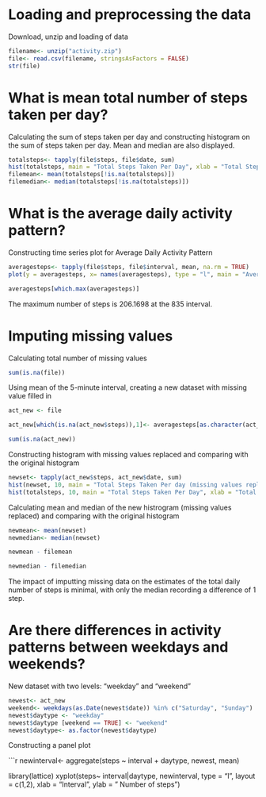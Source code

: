 Loading and preprocessing the data
=========================
Download, unzip and loading of data

```r
filename<- unzip("activity.zip")
file<- read.csv(filename, stringsAsFactors = FALSE)
str(file)
```

What is mean total number of steps taken per day?
========================
Calculating the sum of steps taken per day and constructing histogram on the sum of steps taken per day. Mean and median are also displayed.

```r
totalsteps<- tapply(file$steps, file$date, sum)
hist(totalsteps, main = "Total Steps Taken Per Day", xlab = "Total Steps", col = "blue")
filemean<- mean(totalsteps[!is.na(totalsteps)])
filemedian<- median(totalsteps[!is.na(totalsteps)])
```

What is the average daily activity pattern?
============================

Constructing time series plot for Average Daily Activity Pattern

```r
averagesteps<- tapply(file$steps, file$interval, mean, na.rm = TRUE)
plot(y = averagesteps, x= names(averagesteps), type = "l", main = "Average Daily Activity Pattern", xlab = "Interval", ylab = "Average Steps")
```

```r
averagesteps[which.max(averagesteps)]
```
The maximum number of steps is 206.1698 at the 835 interval.

Imputing missing values
==============================

Calculating total number of missing values

```r
sum(is.na(file))
```

Using mean of the 5-minute interval, creating a new dataset with missing value filled in

```r

act_new <- file

act_new[which(is.na(act_new$steps)),1]<- averagesteps[as.character(act_new[which(is.na(act_new$steps)),3])]

sum(is.na(act_new))
```

Constructing histogram with missing values replaced and comparing with the original histogram 

```r
newset<- tapply(act_new$steps, act_new$date, sum)
hist(newset, 10, main = "Total Steps Taken Per day (missing values replaced)", xlab = "Total Steps", ylim = c(0,25))
hist(totalsteps, 10, main = "Total Steps Taken Per Day", xlab = "Total Steps", col = "blue", ylim = c(0,25))

```

Calculating mean and median of the new histrogram (missing values replaced) and comparing with the original histogram

```r
newmean<- mean(newset)
newmedian<- median(newset)

newmean - filemean

newmedian - filemedian

```
The impact of imputting missing data on the estimates of the total daily number of steps is minimal, with only the median recording a difference of 1 step.

Are there differences in activity patterns between weekdays and weekends?
============

New dataset with two levels: "weekday" and "weekend"
```r
newest<- act_new
weekend<- weekdays(as.Date(newest$date)) %in% c("Saturday", "Sunday")
newest$daytype <- "weekday"
newest$daytype [weekend == TRUE] <- "weekend"
newest$daytype<- as.factor(newest$daytype)
```

Constructing a panel plot

```r
newinterval<- aggregate(steps ~ interval + daytype, newest, mean)

library(lattice)
xyplot(steps~ interval|daytype, newinterval, type = "l", layout = c(1,2), xlab = "Interval", ylab = " Number of steps")